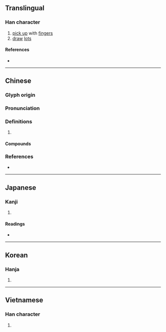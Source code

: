 {{character info/new}}
{{also|撚}}
==Translingual==

===Han character===
{{Han char|rn=64|rad=手|as=05|sn=8|four=51060|canj=QYR|ids=⿰扌占}}

# [[pick up]] with [[finger]]s
# [[draw]] [[lot]]s

====References====
* {{Han ref|kx=0424.230|dkj=11945|dj=0773.040|hdz=31851.020|uh=62C8|ud=25288|bh=A9E0|bd=43488}}

----

==Chinese==
{{zh-forms}}

===Glyph origin===
{{Han etym}}

===Pronunciation===
{{zh-pron
|m=拈
|c=nim1,nim4
|h=pfs=ngiâm
|mn=liam/ni
|mc=y
|oc=y
|cat=
}}

===Definitions===
{{zh-hanzi}}

# {{rfdef|zh}}

====Compounds====
{{zh-der|信手拈來|吃醋拈酸|弄柳拈花|惹草拈花|拈來|拈弄|拈弓搭箭|拈折|拈掇|拈相|拈筆|拈花弄月|拈花微笑|拈花惹草|拈花摘草|拈花摘葉|拈輕怕重|拈酸吃醋|拈針指|拈頭|拈題分韻|拈香|拈鬮|搭搭拈拈|白拈賊|績麻拈苧}}

===References===
* {{R:twedu|A01536}}

----

==Japanese==

===Kanji===
{{ja-kanji|grade=|rs=手05}}

# {{defn|lang=ja|sort=手05}}

====Readings====
* {{ja-readings
|goon=ねん
|kanon=でん
|kun=ひね-る, つまむ}}

----

==Korean==

===Hanja===
{{ko-hanja|hangeul=[[념]]>[[염]]|eumhun=|rv=nyeom>yeom|mr=nyŏm>yŏm|y=nyem>yem}}

# {{defn|lang=ko|sort=手05}}

----

==Vietnamese==

===Han character===
{{vi-hantu|[[chêm]], [[niêm]], [[chiêm]], [[chớm]]|rs=手05}}

# {{defn|lang=vi|sort=手05}}